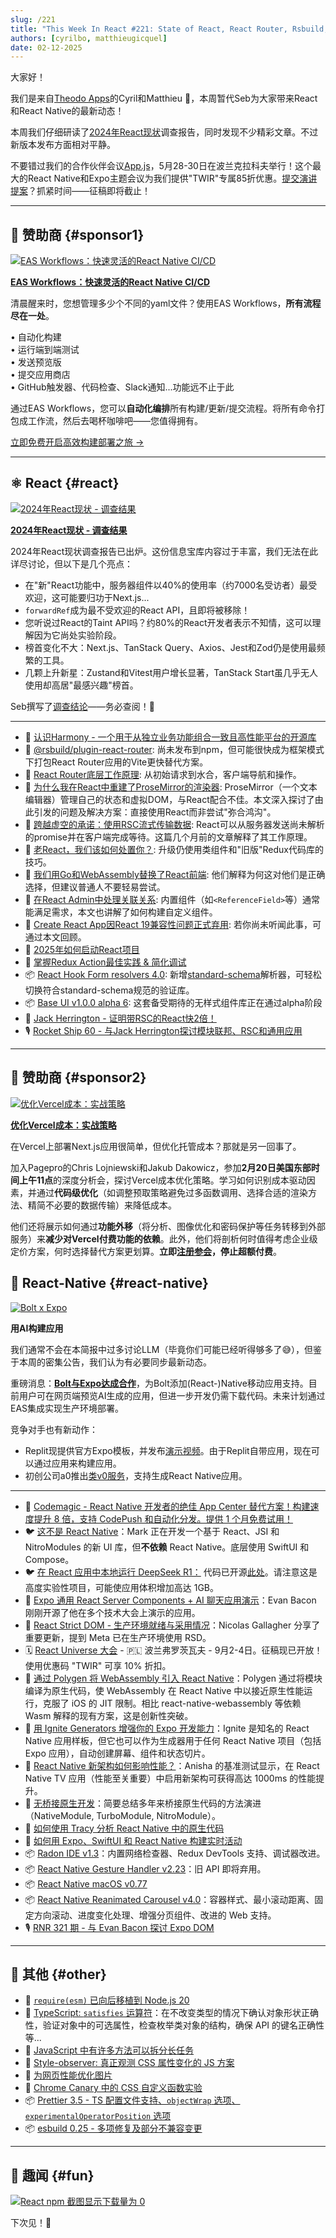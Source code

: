 ```yaml
---
slug: /221
title: "This Week In React #221: State of React, React Router, Rsbuild, ProseMirror, Redux, React Hook Form, Base UI, RSC, React Admin | AI & RN, Expo, Strict DOM, Polygen, Ignite, New Arch, Radon, macOS, Universal RSC, Gesture Handler | TypeScript, Prettier, esbuild..."
authors: [cyrilbo, matthieugicquel]
date: 02-12-2025
---
```


大家好！

我们是来自[Theodo Apps](https://apps.theodo.com/en?utm_source=thisweekinreact)的Cyril和Matthieu 👋，本周暂代Seb为大家带来React和React Native的最新动态！

本周我们仔细研读了[2024年React现状](https://2024.stateofreact.com)调查报告，同时发现不少精彩文章。不过新版本发布方面相对平静。

不要错过我们的合作伙伴会议[App.js](https://appjs.co?utm_source=thisweekinreact)，5月28-30日在波兰克拉科夫举行！这个最大的React Native和Expo主题会议为我们提供"TWIR"专属85折优惠。[提交演讲提案](https://docs.google.com/forms/u/1/d/e/1FAIpQLSeKSqxwrTdJJavOFgK-UA25K-hJPmZ5wnZDY7UUo9ULDuckkA/viewform?usp=send_form)？抓紧时间——征稿即将截止！

<!-- truncate -->


<Support />

---

## 💸 赞助商 {#sponsor1}

[![EAS Workflows：快速灵活的React Native CI/CD](/emails/issues/221/eas-workflows.jpg)](https://expo.dev/eas/workflows?utm_source=twir+newsletter&utm_medium=email&utm_campaign=twir-workflows&utm_id=TWIR)

**[EAS Workflows：快速灵活的React Native CI/CD](https://expo.dev/eas/workflows?utm_source=twir+newsletter&utm_medium=email&utm_campaign=twir-workflows&utm_id=TWIR)**

清晨醒来时，您想管理多少个不同的yaml文件？使用EAS Workflows，**所有流程尽在一处**。

• 自动化构建  
• 运行端到端测试  
• 发送预览版  
• 提交应用商店  
• GitHub触发器、代码检查、Slack通知...功能远不止于此

通过EAS Workflows，您可以**自动化编排**所有构建/更新/提交流程。将所有命令打包成工作流，然后去喝杯咖啡吧——您值得拥有。

[立即免费开启高效构建部署之旅 →](https://expo.dev/eas/workflows?utm_source=twir+newsletter&utm_medium=email&utm_campaign=twir-workflows&utm_id=TWIR)

---

## ⚛️ React {#react}

[![2024年React现状 - 调查结果](/emails/issues/221/state-of-react.png)](https://2024.stateofreact.com)

**[2024年React现状 - 调查结果](https://2024.stateofreact.com)**

2024年React现状调查报告已出炉。这份信息宝库内容过于丰富，我们无法在此详尽讨论，但以下是几个亮点：

- 在"新"React功能中，服务器组件以40%的使用率（约7000名受访者）最受欢迎，这可能要归功于Next.js...
- `forwardRef`成为最不受欢迎的React API，且即将被移除！
- 您听说过React的Taint API吗？约80%的React开发者表示不知情，这可以理解因为它尚处实验阶段。
- 榜首变化不大：Next.js、TanStack Query、Axios、Jest和Zod仍是使用最频繁的工具。
- 几颗上升新星：Zustand和Vitest用户增长显著，TanStack Start虽几乎无人使用却高居"最感兴趣"榜首。

Seb撰写了[调查结论](https://2024.stateofreact.com/en-US/conclusion/)——务必查阅！🙂

---

- 💸 [认识Harmony - 一个用于从独立业务功能组合一致且高性能平台的开源库](https://bit.dev/blog/meet-harmony-a-practical-solution-for-composability?utm_source=This-Week-In-React&utm_id=7&utm_medium=newsletter)
- 👀 [@rsbuild/plugin-react-router](https://github.com/rspack-contrib/rsbuild-plugin-react-router): 尚未发布到npm，但可能很快成为框架模式下打包React Router应用的Vite更快替代方案。
- 📜 [React Router底层工作原理](https://tigerabrodi.blog/how-react-router-works-under-the-hood): 从初始请求到水合，客户端导航和操作。
- 📜 [为什么我在React中重建了ProseMirror的渲染器](https://smoores.dev/post/why_i_rebuilt_prosemirror_view/): ProseMirror（一个文本编辑器）管理自己的状态和虚拟DOM，与React配合不佳。本文深入探讨了由此引发的问题及解决方案：直接使用React而非尝试"弥合鸿沟"。
- 📜 [跨越虚空的承诺：使用RSC流式传输数据](https://edspencer.net/2024/7/12/promises-across-the-void-react-server-components): React可以从服务器发送尚未解析的promise并在客户端完成等待。这篇几个月前的文章解释了其工作原理。
- 📜 [老React，我们该如何处置你？](https://www.manuelsanchezdev.com/blog/what-to-do-with-old-react-upgrading-to-modern-react): 升级仍使用类组件和"旧版"Redux代码库的技巧。
- 📜 [我们用Go和WebAssembly替换了React前端](https://dagger.io/blog/replaced-react-with-go): 他们解释为何这对他们是正确选择，但建议普通人不要轻易尝试。
- 📜 [在React Admin中处理关联关系](https://marmelab.com/blog/2025/02/06/handling-relationships-in-react-admin.html): 内置组件（如`<ReferenceField>`等）通常能满足需求，本文也讲解了如何构建自定义组件。
- 📜 [Create React App因React 19兼容性问题正式弃用](https://socket.dev/blog/create-react-app-officially-deprecated?utm_medium=feed): 若你尚未听闻此事，可通过本文回顾。
- 📜 [2025年如何启动React项目](https://www.robinwieruch.de/react-starter/)
- 📜 [掌握Redux Action最佳实践 & 简化调试](https://janhesters.com/blog/master-redux-action-best-practices-and-make-debugging-easy)
- 📦 [React Hook Form resolvers 4.0](https://github.com/react-hook-form/resolvers/releases/tag/v4.0.0): 新增[standard-schema](https://github.com/standard-schema/standard-schema)解析器，可轻松切换符合standard-schema规范的验证库。
- 📦 [Base UI v1.0.0 alpha 6](https://github.com/mui/base-ui/releases/tag/v1.0.0-alpha.6): 这套备受期待的无样式组件库正在通过alpha阶段
- 🎥 [Jack Herrington - 证明带RSC的React快2倍！](https://www.youtube.com/watch?v=AJvbnNFHx0A)
- 🎙️ [Rocket Ship 60 - 与Jack Herrington探讨模块联邦、RSC和通用应用](https://share.transistor.fm/s/144c4947)

<SubscribeFormEmbed placement="middle" />

---

## 💸 赞助商 {#sponsor2}

[![优化Vercel成本：实战策略](/emails/issues/221/pagepro.jpg)](https://pagepro.co/nextjs-hosting-cost-optimization?utm_source=newsletter&utm_medium=email&utm_campaign=this-week-in-react-expert-session&utm_id=this-week-in-react)

**[优化Vercel成本：实战策略](https://pagepro.co/nextjs-hosting-cost-optimization?utm_source=newsletter&utm_medium=email&utm_campaign=this-week-in-react-expert-session&utm_id=this-week-in-react)**

在Vercel上部署Next.js应用很简单，但优化托管成本？那就是另一回事了。

加入Pagepro的Chris Lojniewski和Jakub Dakowicz，参加**2月20日美国东部时间上午11点**的深度分析会，探讨Vercel成本优化策略。学习如何识别成本驱动因素，并通过**代码级优化**（如调整预取策略避免过多函数调用、选择合适的渲染方法、精简不必要的数据传输）来降低成本。

他们还将展示如何通过**功能外移**（将分析、图像优化和密码保护等任务转移到外部服务）来**减少对Vercel付费功能的依赖**。此外，他们将剖析何时值得考虑企业级定价方案，何时选择替代方案更划算。**立即[注册参会](https://pagepro.co/nextjs-hosting-cost-optimization?utm_source=newsletter&utm_medium=email&utm_campaign=this-week-in-react-expert-session&utm_id=this-week-in-react)，停止超额付费**。

## 📱 React-Native {#react-native}

[![Bolt x Expo](/emails/issues/221/bolt-expo.jpg)](https://expo.dev/blog/bolt-expo-integration-announcement)

**用AI构建应用**

我们通常不会在本简报中过多讨论LLM（毕竟你们可能已经听得够多了😅），但鉴于本周的密集公告，我们认为有必要同步最新动态。

重磅消息：**[Bolt与Expo达成合作](https://expo.dev/blog/bolt-expo-integration-announcement)**，为Bolt添加(React-)Native移动应用支持。目前用户可在网页端预览AI生成的应用，但进一步开发仍需下载代码。未来计划通过EAS集成实现生产环境部署。

竞争对手也有新动作：

- Replit现提供官方Expo模板，并发布[演示视频](https://www.youtube.com/watch?v=mTm_dCF53qk)。由于Replit自带应用，现在可以通过应用来构建应用。
- 初创公司a0推出[类v0服务](https://a0.dev)，支持生成React Native应用。

---

- 💸 [Codemagic - React Native 开发者的绝佳 App Center 替代方案！构建速度提升 8 倍，支持 CodePush 和自动化分发。提供 1 个月免费试用！](https://codemagic.io/migration-from-app-center/?utm_source=newsletter&utm_medium=email&utm_campaign=app_center_this_week_react)
- 🐦 [这不是 React Native](https://x.com/mrousavy/status/1889358737930068051)：Mark 正在开发一个基于 React、JSI 和 NitroModules 的新 UI 库，但**不依赖** React Native。底层使用 SwiftUI 和 Compose。
- 🐦 [在 React 应用中本地运行 DeepSeek R1：](https://x.com/SzymonRybczak/status/1889412928694002004) 代码已开源[此处](https://github.com/callstackincubator/ai)。请注意这是高度实验性项目，可能使应用体积增加高达 1GB。
- 👀 [Expo 通用 React Server Components + AI 聊天应用演示](https://github.com/EvanBacon/expo-ai)：Evan Bacon 刚刚开源了他在多个技术大会上演示的应用。
- 💬 [React Strict DOM - 生产环境就绪与采用情况](https://github.com/facebook/react-strict-dom/discussions/270)：Nicolas Gallagher 分享了重要更新，提到 Meta 已在生产环境使用 RSD。
- 🗓 [React Universe 大会](https://www.reactuniverseconf.com/?utm_campaign=RUC2025&utm_source=TWIRpartnership&utm_content=savethedate) \- 🇵🇱 波兰弗罗茨瓦夫 - 9月2-4日。征稿现已开放！使用优惠码 "TWIR" 可享 10% 折扣。
- 📜 [通过 Polygen 将 WebAssembly 引入 React Native](https://www.callstack.com/blog/bringing-webassembly-to-react-native-with-polygen)：Polygen 通过将模块编译为原生代码，使 WebAssembly 在 React Native 中以接近原生性能运行，克服了 iOS 的 JIT 限制。相比 react-native-webassembly 等依赖 Wasm 解释的现有方案，这是创新性突破。
- 📜 [用 Ignite Generators 增强你的 Expo 开发能力](https://expo.dev/blog/increase-your-expo-power-with-ignite-generators)：Ignite 是知名的 React Native 应用样板，但它也可以作为生成器用于任何 React Native 项目（包括 Expo 应用），自动创建屏幕、组件和状态切片。
- 📜 [React Native 新架构如何影响性能？](https://dev.to/anishamalde/how-does-react-natives-new-architecture-affect-performance-1dkf)：Anisha 的基准测试显示，在 React Native TV 应用（性能至关重要）中启用新架构可获得高达 1000ms 的性能提升。
- 📜 [无桥接原生开发](https://www.callstack.com/blog/bridgeless-native-development)：简要总结多年来桥接原生代码的方法演进（NativeModule, TurboModule, NitroModule）。
- 📜 [如何使用 Tracy 分析 React Native 中的原生代码](https://www.callstack.com/blog/how-to-profile-native-code-react-native-with-tracy)
- 📜 [如何用 Expo、SwiftUI 和 React Native 构建实时活动](https://christopher.engineering/en/blog/live-activity-with-react-native/)
- 📦 [Radon IDE v1.3](https://github.com/software-mansion/radon-ide/releases/tag/v1.3.0)：内置网络检查器、Redux DevTools 支持、调试器改进。
- 📦 [React Native Gesture Handler v2.23](https://github.com/software-mansion/react-native-gesture-handler/releases/tag/2.23.0)：旧 API 即将弃用。
- 📦 [React Native macOS v0.77](https://github.com/microsoft/react-native-macos/releases/tag/react-native-macos%400.77.0)
- 📦 [React Native Reanimated Carousel v4.0](https://rn-carousel.dev/migration-v4)：容器样式、最小滚动距离、固定方向滚动、进度变化处理、增强分页组件、改进的 Web 支持。
- 🎙️ [RNR 321 期 - 与 Evan Bacon 探讨 Expo DOM](https://www.reactnativeradio.com/episodes/rnr-321-expo-dom-with-evan-bacon)

---

## 🔀 其他 {#other}

- 👀 [`require(esm)` 已向后移植到 Node.js 20](https://github.com/nodejs/node/pull/56927)
- 📜 [TypeScript: `satisfies` 运算符](https://2ality.com/2025/02/satisfies-operator.html)：在不改变类型的情况下确认对象形状正确性，验证对象中的可选属性，检查枚举类对象的结构，确保 API 的键名正确性等...
- 📜 [JavaScript 中有许多方法可以拆分长任务](https://macarthur.me/posts/long-tasks/)
- 📜 [Style-observer: 真正观测 CSS 属性变化的 JS 方案](https://lea.verou.me/blog/2025/style-observer/)
- 📜 [为网页性能优化图片](https://frontendmasters.com/blog/optimizing-images-for-web-performance/)
- 📜 [Chrome Canary 中的 CSS 自定义函数实验](https://www.bram.us/2025/02/09/css-custom-functions-teaser/)
- 📦 [Prettier 3.5 - TS 配置文件支持、`objectWrap` 选项、`experimentalOperatorPosition` 选项](https://prettier.io/blog/2025/02/09/3.5.0)
- 📦 [esbuild 0.25 - 多项修复及部分不兼容变更](https://github.com/evanw/esbuild/releases/tag/v0.25.0)

---

## 🤭 趣闻 {#fun}

[![React npm 截图显示下载量为 0](/emails/issues/221/meme.jpg)](https://x.com/andrii_sherman/status/1887492134426558849)

下次见！👋